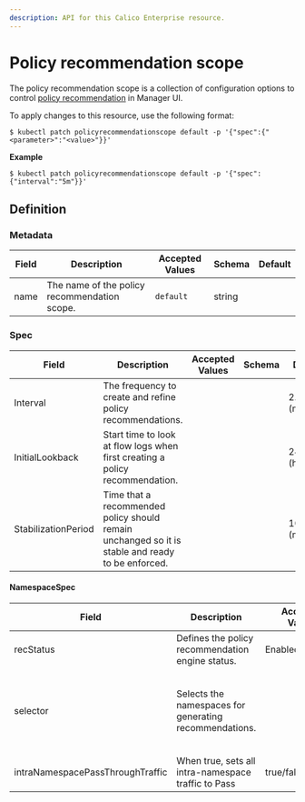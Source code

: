 ```yaml
---
description: API for this Calico Enterprise resource.
---
```


# Policy recommendation scope








The policy recommendation scope is a collection of configuration options to control [policy recommendation](../../network-policy/recommendations/policy-recommendations.mdx) in Manager UI.

To apply changes to this resource, use the following format:

```
$ kubectl patch policyrecommendationscope default -p '{"spec":{"<parameter>":"<value>"}}'
```
**Example**

`$ kubectl patch policyrecommendationscope default -p '{"spec":{"interval":"5m"}}'`

## Definition

### 

### Metadata

| Field            | Description                                                  | Accepted Values                                     | Schema | Default                                            |
| ---------------- | ------------------------------------------------------------ | --------------------------------------------------- | ------ | -------------------------------------------------- |
| name             | The name of the policy recommendation scope.                 | `default`                                           | string |                                                    |

### Spec

| Field                  | Description                                                  | Accepted Values | Schema | Default        |
| ---------------------- | ------------------------------------------------------------ | --------------- | ------ | -------------- |
| Interval               | The frequency to create and refine policy recommendations.   |                 |        | 2.5m (minutes) |
| InitialLookback        | Start time to look at flow logs when first creating a policy recommendation. |                 |        | 24h (hours)    |
| StabilizationPeriod    | Time that a recommended policy should remain unchanged so it is stable and ready to be enforced. |                 |        | 10m (minutes)  |

#### NamespaceSpec

| Field                  | Description                                                  | Accepted Values | Schema | Default        |
| ---------------------- | ------------------------------------------------------------ | --------------- | ------ | -------------- |
| recStatus              | Defines the policy recommendation engine status.             | Enabled/Disabled |        | Disabled       |
| selector               | Selects the namespaces for generating recommendations. |                 |        | `!(projectcalico.org/name starts with ''tigera-'') && !(projectcalico.org/name starts with ''calico-'') && !(projectcalico.org/name starts with ''kube-'')`    |
| intraNamespacePassThroughTraffic               | When true, sets all intra-namespace traffic to Pass | true/false |        | false |
